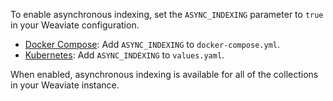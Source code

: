 To enable asynchronous indexing, set the `ASYNC_INDEXING` parameter to `true` in your Weaviate configuration.

- [Docker Compose](developers/weaviate/installation/docker-compose): Add `ASYNC_INDEXING` to `docker-compose.yml`.
- [Kubernetes](/developers/weaviate/installation/kubernetes): Add `ASYNC_INDEXING` to `values.yaml`.

When enabled, asynchronous indexing is available for all of the collections in your Weaviate instance.